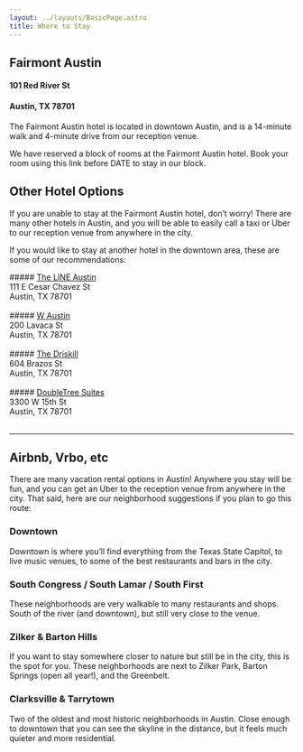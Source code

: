 ```yaml
---
layout: ../layouts/BasicPage.astro
title: Where to Stay
---
```



<h2 class="!mb-0">Fairmont Austin</h2>
<h4 class="!mb-0">101 Red River St</h4>
<h4> Austin, TX 78701</h4>

The Fairmont Austin hotel is located in downtown Austin, and is a 14-minute walk and 4-minute drive from our reception venue.

We have reserved a block of rooms at the Fairmont Austin hotel. Book your room using this link before DATE to stay in our block.

## Other Hotel Options

If you are unable to stay at the Fairmont Austin hotel, don’t worry! There are many other hotels in Austin, and you will be able to easily call a taxi or Uber to our reception venue from anywhere in the city.

If you would like to stay at another hotel in the downtown area, these are some of our recommendations:

<div class="md:flex flex-wrap text-center">
<div class="shrink-1 grow-0 basis-1/2">
##### <a class="font-bold" href="https://www.thelinehotel.com/austin/" target="_blank">The LINE Austin</a><br/>111 E Cesar Chavez St<br/>Austin, TX 78701<br /><br />
</div>
<div class="shrink-1 grow-0 basis-1/2">
##### <a class="font-bold" href="https://www.marriott.com/hotels/travel/auswh-w-austin/" target="_blank">W Austin</a><br/>200 Lavaca St<br/>Austin, TX 78701<br /><br />
</div>
<div class="shrink-1 grow-0 basis-1/2">
##### <a class="font-bold" href="https://www.hyatt.com/en-US/hotel/texas/the-driskill/aushd" target="_blank">The Driskill</a><br/>604 Brazos St<br/>Austin, TX 78701<br /><br />
</div>
<div class="shrink-1 grow-0 basis-1/2">
##### <a class="font-bold" href="https://www.hilton.com/en/hotels/ausfldt-doubletree-suites-austin/" target="_blank">DoubleTree Suites</a><br/>3300 W 15th St<br/>Austin, TX 78701<br /><br />
</div>

</div>

---

## Airbnb, Vrbo, etc

There are many vacation rental options in Austin! Anywhere you stay will be fun, and you can get an Uber to the reception venue from anywhere in the city. That said, here are our neighborhood suggestions if you plan to go this route:

### Downtown

Downtown is where you’ll find everything from the Texas State Capitol, to live music venues, to some of the best restaurants and bars in the city.

### South Congress / South Lamar / South First

These neighborhoods are very walkable to many restaurants and shops. South of the river (and downtown), but still very close to the venue.

### Zilker & Barton Hills

If you want to stay somewhere closer to nature but still be in the city, this is the spot for you. These neighborhoods are next to Zilker Park, Barton Springs (open all year!), and the Greenbelt.

### Clarksville & Tarrytown

Two of the oldest and most historic neighborhoods in Austin. Close enough to downtown that you can see the skyline in the distance, but it feels much quieter and more residential.
